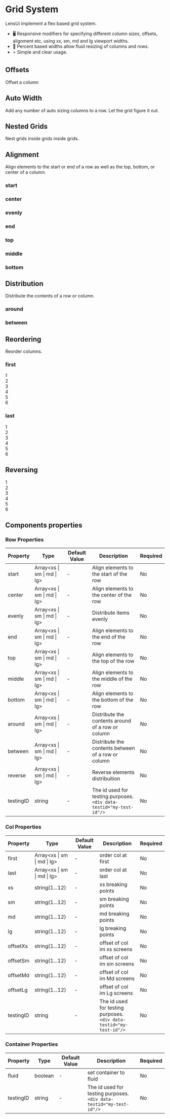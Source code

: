 
<Meta title="Layout/Grid" />

# Grid System

LensUi implement a flex based grid system.

- 🖥️ Responsive modifiers for specifying different column sizes, offsets, alignment etc, using xs, sm, md and lg viewport widths.
- 💯 Percent based widths allow fluid resizing of columns and rows.
- ⭐ Simple and clear usage.

<Canvas>
    <div>
        <Row className="row debug-row">
            <Col xs="12" sm="3" md="2" lg="1">
                <div className="debug-col"></div>
            </Col>
            <Col xs="6" sm="6" md="8" lg="10">
                <div className="debug-col"></div>
            </Col>
            <Col xs="6" sm="3" md="2" lg="1">
                <div className="debug-col"></div>
            </Col>
        </Row>
        <Row className="row debug-row">
            <Col xs="12" sm="3" md="2" lg="1">
                <div className="debug-col"></div>
            </Col>
            <Col xs="12" sm="9" md="10" lg="11">
                <div className="debug-col"></div>
            </Col>
        </Row>
        <Row className="row debug-row">
            <Col xs="10" sm="6" md="8" lg="10">
                <div className="debug-col"></div>
            </Col>
            <Col xs="2" sm="6" md="4" lg="2">
                <div className="debug-col"></div>
            </Col>
        </Row>
    </div>
</Canvas>

## Offsets

Offset a column

<Canvas>
    <div>
        <Row>
            <Col offsetXs="11" xs="1">
                <div className="debug-col"></div>
            </Col>
        </Row>
        <Row>
            <Col offsetXs="10" xs="2">
                <div className="debug-col"></div>
            </Col>
        </Row>
        <Row>
            <Col offsetXs="9" xs="3">
                <div className="debug-col"></div>
            </Col>
        </Row>
        <Row>
            <Col offsetXs="8" xs="4">
                <div className="debug-col"></div>
            </Col>
        </Row>
        <Row>
            <Col offsetXs="7" xs="5">
                <div className="debug-col"></div>
            </Col>
        </Row>
        <Row>
            <Col offsetXs="6" xs="6">
                <div className="debug-col"></div>
            </Col>
        </Row>
        <Row>
            <Col offsetXs="5" xs="7">
                <div className="debug-col"></div>
            </Col>
        </Row>
        <Row>
            <Col offsetXs="4" xs="8">
                <div className="debug-col"></div>
            </Col>
        </Row>
        <Row>
            <Col offsetXs="3" xs="9">
                <div className="debug-col"></div>
            </Col>
        </Row>
        <Row>
            <Col offsetXs="2" xs="10">
                <div className="debug-col"></div>
            </Col>
        </Row>
        <Row>
            <Col offsetXs="0" xs="12">
                <div className="debug-col"></div>
            </Col>
        </Row>
    </div>
</Canvas>

## Auto Width
Add any number of auto sizing columns to a row. Let the grid figure it out.

<Canvas>
    <div>
        <Row>
            <Col xs>
                <div className="debug-col"></div>
            </Col>
            <Col xs>
                <div className="debug-col"></div>
            </Col>
        </Row>
        <Row>
            <Col xs md sm lg>
                <div className="debug-col"></div>
            </Col>
            <Col xs>
                <div className="debug-col"></div>
            </Col>
            <Col xs>
                <div className="debug-col"></div>
            </Col>
        </Row>
    </div>
</Canvas>

## Nested Grids
Nest grids inside grids inside grids.
<Canvas>
    <div>
        <Row>
            <Col xs="7">
                <div className="debug-col-nested-2">
                    <Row>
                        <Col xs="9">
                            <div className="debug-col-nested-1">
                                <Row>
                                    <Col xs="4">
                                        <div className="debug-col"></div>
                                    </Col>
                                    <Col xs="8">
                                        <div className="debug-col"></div>
                                    </Col>
                                </Row>
                            </div>
                        </Col>
                        <Col xs="3">
                            <div className="debug-col-nested-1">
                                <Row>
                                    <Col xs>
                                        <div className="debug-col"></div>
                                    </Col>
                                </Row>
                            </div>
                        </Col>
                    </Row>
                </div>
            </Col>
            <Col xs="5">
                <div className="debug-col-nested-2">
                    <Row>
                        <Col xs="12">
                            <div className="debug-col-nested-1">
                                <Row>
                                    <Col xs="6">
                                        <div className="debug-col"></div>
                                    </Col>
                                    <Col xs="6">
                                        <div className="debug-col"></div>
                                    </Col>
                                </Row>
                            </div>
                        </Col>
                    </Row>
                </div>
            </Col>
        </Row>
    </div>
</Canvas>

## Alignment
Align elements to the start or end of a row as well as the top, bottom, or center of a column.

### start

<Canvas>
    <div>
        <Row>
            <Col xs="12">
                <div className="debug-col-nested-2">
                    <Row start={['xs']}>
                        <Col xs="6">
                            <div className="debug-col"></div>
                        </Col>
                    </Row>
                </div>
            </Col>
        </Row>
    </div>
</Canvas>

### center

<Canvas>
    <div>
        <Row>
            <Col xs="12">
                <div className="debug-col-nested-2">
                    <Row center={['xs']}>
                        <Col xs="6">
                            <div className="debug-col"></div>
                        </Col>
                    </Row>
                </div>
            </Col>
        </Row>
    </div>
</Canvas>

### evenly

<Canvas>
    <div>
        <Row>
            <Col xs="12">
                <div className="debug-col-nested-2">
                    <Row evenly={['xs']}>
                        <Col xs="2">
                            <div className="debug-col"></div>
                        </Col>
                        <Col xs="2">
                            <div className="debug-col"></div>
                        </Col>
                        <Col xs="2">
                            <div className="debug-col"></div>
                        </Col>
                    </Row>
                </div>
            </Col>
        </Row>
    </div>
</Canvas>

### end

<Canvas>
    <div>
        <Row>
            <Col xs="12">
                <div className="debug-col-nested-2">
                    <Row end={['xs']}>
                        <Col xs="6">
                            <div className="debug-col"></div>
                        </Col>
                    </Row>
                </div>
            </Col>
        </Row>
    </div>
</Canvas>

### top

<Canvas>
    <div>
        <Row top={['xs']}>
            <Col xs="6">
                <div className="debug-col" style={{height: '11rem'}}></div>
            </Col>
            <Col xs="6">
                <div className="debug-col"></div>
            </Col>
        </Row>
    </div>
</Canvas>

### middle

<Canvas>
    <div>
        <Row middle={['xs']}>
            <Col xs="6">
                <div className="debug-col" style={{height: '11rem'}}></div>
            </Col>
            <Col xs="6">
                <div className="debug-col"></div>
            </Col>
        </Row>
    </div>
</Canvas>

### bottom

<Canvas>
    <div>
        <Row bottom={['xs']}>
            <Col xs="6">
                <div className="debug-col" style={{height: '11rem'}}></div>
            </Col>
            <Col xs="6">
                <div className="debug-col"></div>
            </Col>
        </Row>
    </div>
</Canvas>

## Distribution
Distribute the contents of a row or column.

### around

<Canvas>
    <div>
        <Row>
            <Col xs="12">
                <div className="debug-col-nested-2">
                    <Row around={['xs']}>
                        <Col xs="2">
                            <div className="debug-col"></div>
                        </Col>
                        <Col xs="2">
                            <div className="debug-col"></div>
                        </Col>
                        <Col xs="2">
                            <div className="debug-col"></div>
                        </Col>
                    </Row>
                </div>
            </Col>
        </Row>
    </div>
</Canvas>

### between

<Canvas>
    <div>
        <Row>
            <Col xs="12">
                <div className="debug-col-nested-2">
                    <Row between={['xs']}>
                        <Col xs="2">
                            <div className="debug-col"></div>
                        </Col>
                        <Col xs="2">
                            <div className="debug-col"></div>
                        </Col>
                        <Col xs="2">
                            <div className="debug-col"></div>
                        </Col>
                    </Row>
                </div>
            </Col>
        </Row>
    </div>
</Canvas>

## Reordering
Reorder columns.


### first

<Canvas>
    <div>
        <Row>
            <Col xs="12">
                <div className="debug-col-nested-2">
                    <Row>
                        <Col xs="2">
                            <div className="debug-col">1</div>
                        </Col>
                        <Col xs="2">
                            <div className="debug-col">2</div>
                        </Col>
                        <Col xs="2">
                            <div className="debug-col">3</div>
                        </Col>
                        <Col xs="2">
                            <div className="debug-col">4</div>
                        </Col>
                        <Col xs="2">
                            <div className="debug-col">5</div>
                        </Col>
                        <Col xs="2" first={['xs']}>
                            <div className="debug-col darken">6</div>
                        </Col>
                    </Row>
                </div>
            </Col>
        </Row>
    </div>
</Canvas>

### last

<Canvas>
    <div>
        <Row>
            <Col xs="12">
                <div className="debug-col-nested-2">
                    <Row>
                        <Col xs="2" last={['xs']}>
                            <div className="debug-col darken">1</div>
                        </Col>
                        <Col xs="2">
                            <div className="debug-col">2</div>
                        </Col>
                        <Col xs="2">
                            <div className="debug-col">3</div>
                        </Col>
                        <Col xs="2">
                            <div className="debug-col">4</div>
                        </Col>
                        <Col xs="2">
                            <div className="debug-col">5</div>
                        </Col>
                        <Col xs="2">
                            <div className="debug-col">6</div>
                        </Col>
                    </Row>
                </div>
            </Col>
        </Row>
    </div>
</Canvas>

## Reversing

<Canvas>
    <div>
        <Row>
            <Col xs="12">
                <div className="debug-col-nested-2">
                    <Row reverse>
                        <Col xs="2">
                            <div className="debug-col darken">1</div>
                        </Col>
                        <Col xs="2">
                            <div className="debug-col darken">2</div>
                        </Col>
                        <Col xs="2">
                            <div className="debug-col darken">3</div>
                        </Col>
                        <Col xs="2">
                            <div className="debug-col darken">4</div>
                        </Col>
                        <Col xs="2">
                            <div className="debug-col darken">5</div>
                        </Col>
                        <Col xs="2">
                            <div className="debug-col darken">6</div>
                        </Col>
                    </Row>
                </div>
            </Col>
        </Row>
    </div>
</Canvas>

## Components properties

### Row Properties

|Property|Type|Default Value|Description|Required|
|---|---|---|---|---|
|start| Array&lt;xs \| sm \| md \| lg&gt; | - | Align elements to the start of the row |No|
|center| Array&lt;xs \| sm \| md \| lg&gt; | - | Align elements to the center of the row |No|
|evenly| Array&lt;xs \| sm \| md \| lg&gt; | - | Distribute items evenly |No|
|end| Array&lt;xs \| sm \| md \| lg&gt; | - | Align elements to the end of the row |No|
|top| Array&lt;xs \| sm \| md \| lg&gt; | - | Align elements to the top of the row |No|
|middle| Array&lt;xs \| sm \| md \| lg&gt; | - | Align elements to the middle of the row |No|
|bottom| Array&lt;xs \| sm \| md \| lg&gt; | - | Align elements to the bottom of the row |No|
|around| Array&lt;xs \| sm \| md \| lg&gt; | - | Distribute the contents around of a row or column |No|
|between| Array&lt;xs \| sm \| md \| lg&gt; | - | Distribute the contents between of a row or column |No|
|reverse| Array&lt;xs \| sm \| md \| lg&gt; | - | Reverse elements distribuition |No|
|testingID| string | - | The id used for testing purposes.<br/>`<div data-testid="my-test-id"/>` |No|

### Col Properties

|Property|Type|Default Value|Description|Required|
|---|---|---|---|---|
|first| Array&lt;xs \| sm \| md \| lg&gt; | - | order col at first |No|
|last| Array&lt;xs \| sm \| md \| lg&gt; | - | order col at last |No|
|xs| string(1...12) | - | xs breaking points |No|
|sm| string(1...12) | - | sm breaking points |No|
|md| string(1...12) | - | md breaking points |No|
|lg| string(1...12) | - | lg breaking points |No|
|offsetXs| string(1...12) | - | offset of col im xs screens |No|
|offsetSm| string(1...12) | - | offset of col im sm screens |No|
|offsetMd| string(1...12) | - | offset of col im Md screens |No|
|offsetLg| string(1...12) | - | offset of col im Lg screens |No|
|testingID| string | - | The id used for testing purposes.<br/>`<div data-testid="my-test-id"/>` |No|

### Container Properties

|Property|Type|Default Value|Description|Required|
|---|---|---|---|---|
|fluid| boolean | - | set container to fluid |No|
|testingID| string | - | The id used for testing purposes.<br/>`<div data-testid="my-test-id"/>` |No|

